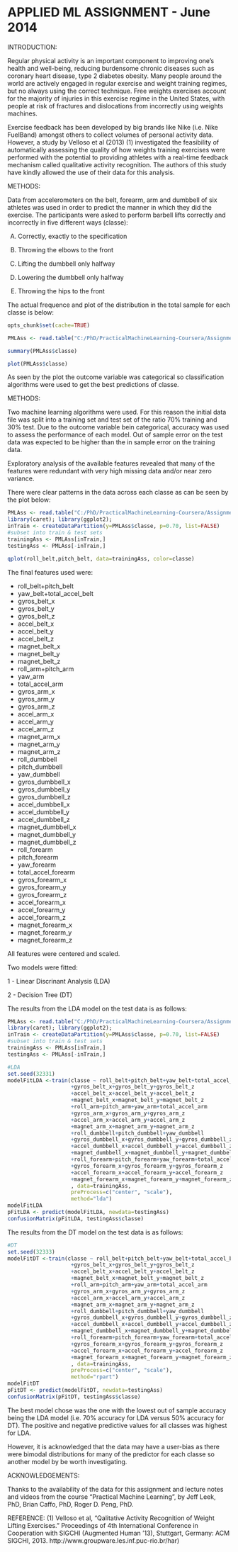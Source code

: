 APPLIED ML ASSIGNMENT - June 2014
========================================================

INTRODUCTION:

Regular physical activity is an important component to improving one's health and well-being, reducing burdensome chronic diseases such as coronary heart disease, type 2 diabetes obesity. Many people around the world are actively engaged in regular exercise and weight training regimes, but no always using the correct technique. Free weights exercises account for the majority of injuries in this exercise regime in the United States, with people at risk of fractures and dislocations from incorrectly using weights machines.

Exercise feedback has been developed by big brands like Nike (i.e. Nike FuelBand) amongst others to collect volumes of personal activity data. However, a study by Velloso et al (2013) (1) investigated the feasibility of automatically assessing the quality of how weights training exercises were performed with the potential to providing athletes with a real-time feedback mechanism called qualitative activity recognition. The authors of this study have kindly allowed the use of their data for this analysis.

METHODS:

Data from accelerometers on the belt, forearm, arm and dumbbell of six athletes was used in order to predict the manner in which they did the exercise. The participants were asked to perform barbell lifts correctly and incorrectly in five different ways (classe): 

A.  Correctly, exactly to the specification

B.	Throwing the elbows to the front

C.	Lifting the dumbbell only halfway

D.	Lowering the dumbbell only halfway

E.	Throwing the hips to the front


The actual frequence and plot of the distribution in the total sample for each classe is below: 

```r
opts_chunk$set(cache=TRUE)
``` 
```r
PMLAss <- read.table("C:/PhD/PracticalMachineLearning-Coursera/Assignment/R-data/Applied-ML-Course/pml-training.csv", header=TRUE, sep=",", row.names=1)

summary(PMLAss$classe)
```
```r
plot(PMLAss$classe)
```

As seen by the plot the outcome variable was categorical so classification algorithms were used to get the best predictions of classe.

METHODS:

Two machine learning algorithms were used. For this reason the initial data file was split into a training set and test set of the ratio 70% training and 30% test. Due to the outcome variable bein categorical, accuracy was used to assess the performance of each model. Out of sample error on the test data was expected to be higher than the in sample error on the training data.   

Exploratory analysis of the available features revealed that many of the features were redundant with very high missing data and/or near zero variance.

There were clear patterns in the data across each classe as can be seen by the plot below:

```r
PMLAss <- read.table("C:/PhD/PracticalMachineLearning-Coursera/Assignment/R-data/Applied-ML-Course/pml-training.csv", header=TRUE, sep=",", row.names=1)
library(caret); library(ggplot2);
inTrain <- createDataPartition(y=PMLAss$classe, p=0.70, list=FALSE)
#subset into train & test sets
trainingAss <- PMLAss[inTrain,]
testingAss <- PMLAss[-inTrain,]

```
```r
qplot(roll_belt,pitch_belt, data=trainingAss, color=classe)
```

The final features used were:

- roll_belt+pitch_belt
- yaw_belt+total_accel_belt
- gyros_belt_x
- gyros_belt_y
- gyros_belt_z
- accel_belt_x
- accel_belt_y
- accel_belt_z
- magnet_belt_x
- magnet_belt_y
- magnet_belt_z
- roll_arm+pitch_arm
- yaw_arm
- total_accel_arm
- gyros_arm_x
- gyros_arm_y
- gyros_arm_z
- accel_arm_x
- accel_arm_y
- accel_arm_z
- magnet_arm_x
- magnet_arm_y
- magnet_arm_z
- roll_dumbbell
- pitch_dumbbell
- yaw_dumbbell
- gyros_dumbbell_x
- gyros_dumbbell_y
- gyros_dumbbell_z
- accel_dumbbell_x
- accel_dumbbell_y
- accel_dumbbell_z
- magnet_dumbbell_x
- magnet_dumbbell_y
- magnet_dumbbell_z
- roll_forearm
- pitch_forearm
- yaw_forearm
- total_accel_forearm
- gyros_forearm_x
- gyros_forearm_y
- gyros_forearm_z
- accel_forearm_x
- accel_forearm_y
- accel_forearm_z
- magnet_forearm_x
- magnet_forearm_y
- magnet_forearm_z

All features were centered and scaled.

Two models were fitted:

1 - Linear Discrinant Analysis (LDA)

2 - Decision Tree (DT)

The results from the LDA model on the test data is as follows: 

```r
PMLAss <- read.table("C:/PhD/PracticalMachineLearning-Coursera/Assignment/R-data/Applied-ML-Course/pml-training.csv", header=TRUE, sep=",", row.names=1)
library(caret); library(ggplot2);
inTrain <- createDataPartition(y=PMLAss$classe, p=0.70, list=FALSE)
#subset into train & test sets
trainingAss <- PMLAss[inTrain,]
testingAss <- PMLAss[-inTrain,]

#LDA
set.seed(32331)
modelFitLDA <-train(classe ~ roll_belt+pitch_belt+yaw_belt+total_accel_belt
                    +gyros_belt_x+gyros_belt_y+gyros_belt_z
                    +accel_belt_x+accel_belt_y+accel_belt_z
                    +magnet_belt_x+magnet_belt_y+magnet_belt_z
                    +roll_arm+pitch_arm+yaw_arm+total_accel_arm
                    +gyros_arm_x+gyros_arm_y+gyros_arm_z
                    +accel_arm_x+accel_arm_y+accel_arm_z
                    +magnet_arm_x+magnet_arm_y+magnet_arm_z
                    +roll_dumbbell+pitch_dumbbell+yaw_dumbbell
                    +gyros_dumbbell_x+gyros_dumbbell_y+gyros_dumbbell_z
                    +accel_dumbbell_x+accel_dumbbell_y+accel_dumbbell_z
                    +magnet_dumbbell_x+magnet_dumbbell_y+magnet_dumbbell_z
                    +roll_forearm+pitch_forearm+yaw_forearm+total_accel_forearm
                    +gyros_forearm_x+gyros_forearm_y+gyros_forearm_z
                    +accel_forearm_x+accel_forearm_y+accel_forearm_z
                    +magnet_forearm_x+magnet_forearm_y+magnet_forearm_z
                    , data=trainingAss, 
                    preProcess=c("center", "scale"), 
                    method="lda")
modelFitLDA
pFitLDA <- predict(modelFitLDA, newdata=testingAss)
confusionMatrix(pFitLDA, testingAss$classe)

```

The results from the DT model on the test data is as follows: 

```r
#DT
set.seed(32333)
modelFitDT <-train(classe ~ roll_belt+pitch_belt+yaw_belt+total_accel_belt
                    +gyros_belt_x+gyros_belt_y+gyros_belt_z
                    +accel_belt_x+accel_belt_y+accel_belt_z
                    +magnet_belt_x+magnet_belt_y+magnet_belt_z
                    +roll_arm+pitch_arm+yaw_arm+total_accel_arm
                    +gyros_arm_x+gyros_arm_y+gyros_arm_z
                    +accel_arm_x+accel_arm_y+accel_arm_z
                    +magnet_arm_x+magnet_arm_y+magnet_arm_z
                    +roll_dumbbell+pitch_dumbbell+yaw_dumbbell
                    +gyros_dumbbell_x+gyros_dumbbell_y+gyros_dumbbell_z
                    +accel_dumbbell_x+accel_dumbbell_y+accel_dumbbell_z
                    +magnet_dumbbell_x+magnet_dumbbell_y+magnet_dumbbell_z
                    +roll_forearm+pitch_forearm+yaw_forearm+total_accel_forearm
                    +gyros_forearm_x+gyros_forearm_y+gyros_forearm_z
                    +accel_forearm_x+accel_forearm_y+accel_forearm_z
                    +magnet_forearm_x+magnet_forearm_y+magnet_forearm_z
                    , data=trainingAss, 
                    preProcess=c("center", "scale"), 
                    method="rpart")
modelFitDT
pFitDT <- predict(modelFitDT, newdata=testingAss)
confusionMatrix(pFitDT, testingAss$classe)

```


The best model chose was the one with the lowest out of sample accuracy being the LDA model (i.e. 70% accuracy for LDA versus 50% accuracy for DT). The positive and negative predictive values for all classes was highest for LDA.

However, it is acknowledged that the data may have a user-bias as there were bimodal distributions for many of the predictor for each classe so another model by be worth investigating.


ACKNOWLEDGEMENTS:

Thanks to the availability of the data for this assignment and lecture notes and videos from the course "Practical Machine Learning", by Jeff Leek, PhD, Brian Caffo, PhD, Roger D. Peng, PhD.

REFERENCE:
(1)  Velloso et al, "Qalitative Activity Recognition of Weight Lifting Exercises." Proceedings of 4th International Conference in Cooperation with SIGCHI (Augmented Human '13), Stuttgart, Germany: ACM SIGCHI, 2013. http://www.groupware.les.inf.puc-rio.br/har)